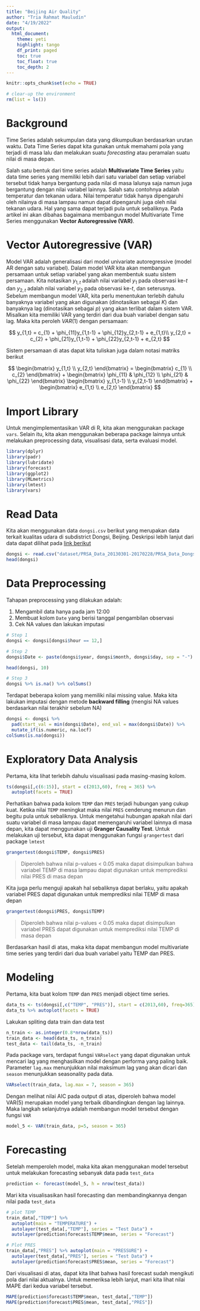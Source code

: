 ```yaml
---
title: "Beijing Air Quality"
author: "Tria Rahmat Mauludin"
date: "4/19/2022"
output: 
  html_document:
    theme: yeti
    highlight: tango
    df_print: paged
    toc: true
    toc_float: true
    toc_depth: 2
---
```


```r
knitr::opts_chunk$set(echo = TRUE)

# clear-up the environment
rm(list = ls())
```

# Background

Time Series adalah sekumpulan data yang dikumpulkan berdasarkan urutan waktu. Data Time Series dapat kita gunakan untuk memahami pola yang terjadi di masa lalu dan melakukan suatu *forecasting* atau peramalan suatu nilai di masa depan.

Salah satu bentuk dari time series adalah **Multivariate Time Series** yaitu data time series yang memiliki lebih dari satu variabel dan setiap variabel tersebut tidak hanya bergantung pada nilai di masa lalunya saja namun juga bergantung dengan nilai variabel lainnya. Salah satu contohnya adalah temperatur dan tekanan udara. Nilai temperatur tidak hanya dipengaruhi oleh nilainya di masa lampau namun dapat dipengaruhi juga oleh nilai tekanan udara. Hal yang sama dapat terjadi pula untuk sebaliknya. Pada artikel ini akan dibahas bagaimana membangun model Multivariate Time Series menggunakan **Vector Autoregressive (VAR)**.

# Vector Autoregressive (VAR)

Model VAR adalah generalisasi dari model univariate autoregressive (model AR dengan satu variabel). Dalam model VAR kita akan membangun persamaan untuk setiap variabel yang akan membentuk suatu sistem persamaan. Kita notasikan $y_{1,t}$ adalah nilai variabel $y_{1}$ pada observasi ke-*t* dan $y_{2,t}$ adalah nilai variabel $y_{2}$ pada observasi ke-*t*, dan seterusnya. Sebelum membangun model VAR, kita perlu menentukan terlebih dahulu banyaknya variabel yang akan digunakan (dinotasikan sebagai $K$) dan banyaknya lag (dinotasikan sebagai $p$) yang akan terlibat dalam sistem VAR. Misalkan kita memiliki VAR yang terdiri dari dua buah variabel dengan satu lag. Maka kita peroleh $VAR(1)$ dengan persamaan:

$$
y_{1,t} = c_{1} + \phi_{11}y_{1,t-1} + \phi_{12}y_{2,t-1} + e_{1,t}\\
y_{2,t} = c_{2} + \phi_{21}y_{1,t-1} + \phi_{22}y_{2,t-1} + e_{2,t}
$$

Sistem persamaan di atas dapat kita tuliskan juga dalam notasi matriks berikut

$$
\begin{bmatrix}
  y_{1,t} \\
  y_{2,t}
\end{bmatrix} = 
\begin{bmatrix}
  c_{1} \\
  c_{2}
\end{bmatrix} + 
\begin{bmatrix}
  \phi_{11} & \phi_{12} \\
  \phi_{21} & \phi_{22}
\end{bmatrix}
\begin{bmatrix}
  y_{1,t-1} \\
  y_{2,t-1}
\end{bmatrix} + 
\begin{bmatrix}
  e_{1,t} \\
  e_{2,t}
\end{bmatrix}
$$

# Import Library

Untuk mengimplementasikan VAR di R, kita akan menggunakan package `vars`. Selain itu, kita akan menggunakan beberapa package lainnya untuk melakukan preprocessing data, visualisasi data, serta evaluasi model.

```r
library(dplyr)
library(padr)
library(lubridate)
library(forecast)
library(ggplot2)
library(MLmetrics)
library(lmtest)
library(vars)
```

# Read Data

Kita akan menggunakan data `dongsi.csv` berikut yang merupakan data terkait kualitas udara di subdistrict Dongsi, Beijing. Deskripsi lebih lanjut dari data dapat dilihat pada [link berikut](https://archive.ics.uci.edu/ml/datasets/Beijing+Multi-Site+Air-Quality+Data)

```r
dongsi <- read.csv("dataset/PRSA_Data_20130301-20170228/PRSA_Data_Dongsi_20130301-20170228.csv")
head(dongsi)
```

# Data Preprocessing

Tahapan preprocessing yang dilakukan adalah:

1. Mengambil data hanya pada jam 12:00
2. Membuat kolom `Date` yang berisi tanggal pengambilan observasi
3. Cek NA values dan lakukan imputasi

```r
# Step 1
dongsi <- dongsi[dongsi$hour == 12,]

# Step 2
dongsi$Date <- paste(dongsi$year, dongsi$month, dongsi$day, sep = "-") %>% ymd()

head(dongsi, 10)
```

```r
# Step 3
dongsi %>% is.na() %>% colSums()
```

Terdapat beberapa kolom yang memiliki nilai missing value. Maka kita lakukan imputasi dengan metode **backward filling** (mengisi NA values berdasarkan nilai terakhir sebelum NA)

```r
dongsi <- dongsi %>%
  pad(start_val = min(dongsi$Date), end_val = max(dongsi$Date)) %>% 
  mutate_if(is.numeric, na.locf)
colSums(is.na(dongsi))
```

# Exploratory Data Analysis

Pertama, kita lihat terlebih dahulu visualisasi pada masing-masing kolom.

```r
ts(dongsi[,c(6:15)], start = c(2013,60), freq = 365) %>% 
  autoplot(facets = TRUE)
```
Perhatikan bahwa pada kolom `TEMP` dan `PRES` terjadi hubungan yang cukup kuat. Ketika nilai `TEMP` meningkat maka nilai `PRES` cenderung menurun dan begitu pula untuk sebaliknya. Untuk mengetahui hubungan apakah nilai dari suatu variabel di masa lampau dapat memengaruhi variabel lainnya di masa depan, kita dapat menggunakan uji **Granger Causality Test**. Untuk melakukan uji tersebut, kita dapat menggunakan fungsi `grangertest` dari package `lmtest`

```r
grangertest(dongsi$TEMP, dongsi$PRES)
```

> Diperoleh bahwa nilai p-values < 0.05 maka dapat disimpulkan bahwa variabel TEMP di masa lampau dapat digunakan untuk memprediksi nilai PRES di masa depan

Kita juga perlu menguji apakah hal sebaliknya dapat berlaku, yaitu apakah variabel PRES dapat digunakan untuk memprediksi nilai TEMP di masa depan

```r
grangertest(dongsi$PRES, dongsi$TEMP)
```

> Diperoleh bahwa nilai p-values < 0.05 maka dapat disimpulkan variabel PRES dapat digunakan untuk memprediksi nilai TEMP di masa depan

Berdasarkan hasil di atas, maka kita dapat membangun model multivariate time series yang terdiri dari dua buah variabel yaitu TEMP dan PRES.

# Modeling

Pertama, kita buat kolom `TEMP` dan `PRES` menjadi object time series.

```r
data_ts <- ts(dongsi[,c("TEMP", "PRES")], start = c(2013,60), freq=365)
data_ts %>% autoplot(facets = TRUE)
```

Lakukan spliting data train dan data test

```r
n_train <- as.integer(0.8*nrow(data_ts))
train_data <- head(data_ts, n_train)
test_data <- tail(data_ts, -n_train)
```

Pada package vars, terdapat fungsi `VARselect` yang dapat digunakan untuk mencari lag yang menghasilkan model dengan performa yang paling baik. Parameter `lag.max` menunjukkan nilai maksimum lag yang akan dicari dan `season` menunjukkan seasonality pada data.

```r
VARselect(train_data, lag.max = 7, season = 365)
```

Dengan melihat nilai AIC pada output di atas, diperoleh bahwa model VAR(5) merupakan model yang terbaik dibandingkan dengan lag lainnya. Maka langkah selanjutnya adalah membangun model tersebut dengan fungsi `VAR`

```r
model_5 <- VAR(train_data, p=5, season = 365)
```

# Forecasting

Setelah memperoleh model, maka kita akan menggunakan model tersebut untuk melakukan forecasting sebanyak data pada `test_data`

```r
prediction <- forecast(model_5, h = nrow(test_data))
```

Mari kita visualisasikan hasil forecasting dan membandingkannya dengan nilai pada `test_data`

```r
# plot TEMP
train_data[,"TEMP"] %>% 
  autoplot(main = "TEMPERATURE") +
  autolayer(test_data[,"TEMP"], series = "Test Data") +
  autolayer(prediction$forecast$TEMP$mean, series = "Forecast")
```

```r
# Plot PRES
train_data[,"PRES"] %>% autoplot(main = "PRESSURE") +
  autolayer(test_data[,"PRES"], series = "Test Data") +
  autolayer(prediction$forecast$PRES$mean, series = "Forecast")
```

Dari visualisasi di atas, dapat kita lihat bahwa hasil forecast sudah mengikuti pola dari nilai aktualnya. Untuk memeriksa lebih lanjut, mari kita lihat nilai MAPE dari kedua variabel tersebut.

```r
MAPE(prediction$forecast$TEMP$mean, test_data[,"TEMP"])
MAPE(prediction$forecast$PRES$mean, test_data[,"PRES"])
```